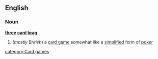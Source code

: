 ==English==
===Noun===
{{wikipedia}}
'''[[three]] [[card]] [[brag]]'''
#(''mostly British'') a [[card game]] somewhat like a [[simplified]] form of [[poker]]
[[category:Card games]]